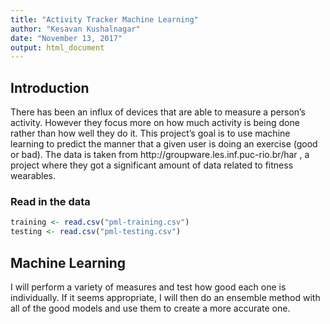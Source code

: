 ```yaml
---
title: "Activity Tracker Machine Learning"
author: "Kesavan Kushalnagar"
date: "November 13, 2017"
output: html_document
---
```



## Introduction

There has been an influx of devices that are able to measure a person's activity. However they focus more on how much activity is being done rather than how well they do it. This project's goal is to use machine learning to predict the manner that a given user is doing an exercise (good or bad). The data is taken from http://groupware.les.inf.puc-rio.br/har , a project where they got a significant amount of data related to fitness wearables.


### Read in the data
```r
training <- read.csv("pml-training.csv")
testing <- read.csv("pml-testing.csv")
```

## Machine Learning

I will perform a variety of measures and test how good each one is individually. If it seems appropriate, I will then do an ensemble method with all of the good models and use them to create a more accurate one.


```r

```

